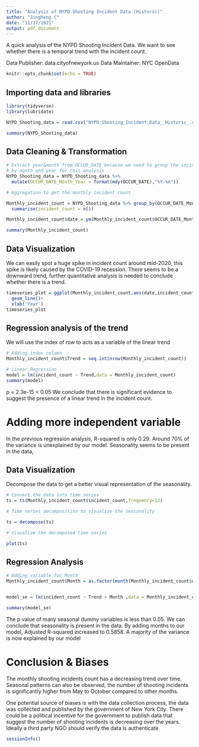 ---
title: "Analysis of NYPD Shooting Incident Data (Historic)"
author: "Jingheng C"
date: "11/17/2021"
output: pdf_document
---
A quick analysis of the NYPD Shooting Incident Data. We want to see whether 
there is a temporal trend with the incident count.

Data Publisher: data.cityofnewyork.us
Data Maintainer: NYC OpenData

```{r setup, include=FALSE}
knitr::opts_chunk$set(echo = TRUE)
```

## Importing data and libraries

```{r imports}
library(tidyverse)
library(lubridate)

NYPD_Shooting_data = read.csv("NYPD_Shooting_Incident_Data__Historic_.csv")

summary(NYPD_Shooting_data)
```
## Data Cleaning & Transformation
```{r Cleaning & Transformation}

# Extract year&month from OCCUR_DATE because we need to group the incident 
# by month and year for this analysis
NYPD_Shooting_data = NYPD_Shooting_data %>%
  mutate(OCCUR_DATE_Month_Year = format(mdy(OCCUR_DATE),"%Y-%m"))

# Aggregation to get the monthly incident count 

Monthly_incident_count = NYPD_Shooting_data %>% group_by(OCCUR_DATE_Month_Year) %>% 
  summarise(incident_count = n())

Monthly_incident_count$date = ym(Monthly_incident_count$OCCUR_DATE_Month_Year)

summary(Monthly_incident_count)

```




## Data Visualization

We can easily spot a huge spike in incident count around mid-2020, this spike is
likely caused by the COVID-19 recession. There seems to be a downward trend, 
further quantitative analysis is needed to conclude whether there is a trend.   


```{r Data Exploration}

timeseries_plot = ggplot(Monthly_incident_count,aes(date,incident_count))+
  geom_line()+
  xlab('Year')
timeseries_plot

```


## Regression analysis of the trend
We will use the index of row to acts as a variable of the linear trend
```{r}
# Adding index column 
Monthly_incident_count$Trend = seq.int(nrow(Monthly_incident_count))

# Linear Regression
model = lm(incident_count ~ Trend,data = Monthly_incident_count)
summary(model)

```

p = 2.3e-15 < 0.05
We conclude that there is significant evidence to suggest the presence of 
a linear trend in the incident count.


# Adding more independent variable
In the previous regression analysis, R-squared is only 0.29.
Around 70% of the variance is unexplained by our model.
Seasonality seems to be present in the data,

## Data Visualization
Decompose the data to get a better visual representation of the seasonality.


```{r summary}
# Convert the data into time series
ts = ts(Monthly_incident_count$incident_count,frequency=12)

# Time series decomposition to visualize the seasonality 

ts = decompose(ts)

# Visualize the decomposed time series

plot(ts)

```





## Regression Analysis


```{r}
# Adding variable for Month
Monthly_incident_count$Month = as.factor(month(Monthly_incident_count$date))


model_se = lm(incident_count ~ Trend + Month ,data = Monthly_incident_count)

summary(model_se)

```
The p value of many seasonal dummy variables is less than 0.05.
We can conclude that seasonality is present in the data. 
By adding months to our model, Adjusted R-squared increased to 0.5858. 
A majority of the variance is now explained by our model


# Conclusion & Biases
The monthly shooting incidents count has a decreasing trend over time. Seasonal patterns can also be observed, the number of shooting incidents is significantly higher from May to October compared to other months. 

One potential source of biases is with the data collection process, the data was collected and published by the government of New York City. There could be a political incentive for the government to publish data that suggest the number of shooting incidents is decreasing over the years. Ideally a third party NGO should verify the data is authenticate 
```{r}
sessionInfo()
```
